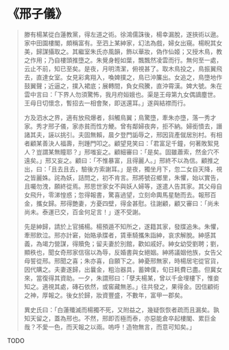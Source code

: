 # 《邢子儀》

> 滕有楊某從白蓮教黨，得左道之術。徐鴻儒誅後，楊幸漏脫，遂挾術以遨。家中田園樓閣，頗稱富有。至泗上某紳家，幻法為戲，婦女出窺。楊睨其女美，歸謀攝取之。其繼室朱氏亦風韻，飾以華妝，偽作仙姬；又授木鳥，教之作用；乃自樓頭推墮之。朱覺身輕如葉，飄飄然凌雲而行。無何至一處，云止不前，知已至矣。是夜，月明清潔，俯視甚了。取木鳥投之，鳥振翼飛去，直達女室。女見彩禽翔入，喚婢撲之，鳥已沖簾出。女追之，鳥墮地作鼓翼聲；近逼之，撲入裙底；展轉間，負女飛騰，直沖霄漢。婢大號。朱在雲中言曰：「下界人勿須驚怖，我月府姮娥也。渠是王母第九女偶謫塵世。王母日切懷念，暫招去一相會聚，即送還耳。」遂與結襟而行。
>
> 方及泗水之界，適有放飛爆者，斜觸鳥翼；鳥驚墮，牽朱亦墮，落一秀才家。秀才邢子儀，家赤貧而性方鯁。曾有鄰婦夜奔，拒不納。婦銜憤去，譖諸其夫，誣以挑引。夫固無賴，晨夕登門詬辱之，邢因貨產僦居別村。有相者顧某善決人福壽，刑踵門叩之。顧望見笑曰：「君富足千鐘，何著敗絮見人？豈謂某無瞳耶？」邢嗤妄之。顧細審曰：「是矣。固雖蕭索，然金穴不遠矣。」邢又妄之。顧曰：「不惟暴富，且得麗人。」邢終不以為信。顧推之出，曰：「且去且去，驗後方索謝耳。」是夜，獨坐月下，忽二女自天降，視之皆麗姝。詫為妖，詰問之，初不肯言。邢將號召鄉里，朱懼，始以實告，且囑勿洩，願終從焉。邢思世家女不與妖人婦等，遂遣人告其家。其父母自女飛升，零涕惶惑；忽得報書，驚喜過望，立刻命輿馬星馳而去。報邢百金，攜女歸。邢得艷妻，方憂四壁，得金甚慰。往謝顧，顧又審曰：「尚未尚未。泰運已交，百金何足言！」遂不受謝。
>
> 先是紳歸，請於上官捕楊。楊預遁不知所之，遂籍其家，發牒追朱。朱懼，牽邢飲泣。邢亦計窘，始賂承牒者，賃車騎攜朱詣紳，哀求解脫。紳感其義，為竭力營謀，得贖免；留夫妻於別館，歡如戚好。紳女幼受劉聘；劉，顯秩也，聞女奇邢家信宿以為辱，反婚書與女絕姻。紳將議姻他族，女告父母誓從邢。邢聞之喜；朱亦喜，自願下之。紳憂邢無家，時楊居宅從官貨，因代購之。夫妻遂歸，出曩金，粗治器具，蓄婢僕，旬日耗費已盡。但冀女來，當復得其資助。一夕，朱謂邢曰：「孽夫楊某，曾以千金埋樓下，惟妾知之。適視其處，磚石依然，或窖藏無恙。」往共發之，果得金。因信顧術之神，厚報之。後女於歸，妝資豐盛，不數年，富甲一郡矣。
>
> 異史氏曰：「白蓮殲滅而楊獨不死，又附益之，幾疑恢恢者疏而且漏矣。孰知天留之，蓋為邢也。不然，邢即否極而泰，亦惡能倉卒起樓閣、累巨金哉？不愛一色，而天報之以兩。嗚呼！造物無言，而意可知矣。」

TODO
